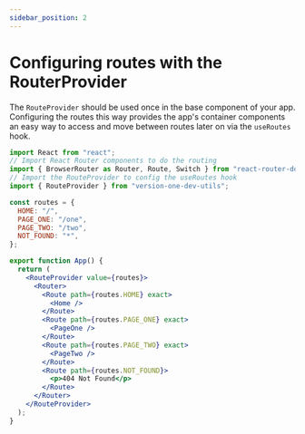 ```yaml
---
sidebar_position: 2
---
```


# Configuring routes with the RouterProvider

The `RouteProvider` should be used once in the base component of your app.
Configuring the routes this way provides the app's container components an easy way to access and move between routes later on via the `useRoutes` hook.

```jsx
import React from "react";
// Import React Router components to do the routing
import { BrowserRouter as Router, Route, Switch } from "react-router-dom";
// Import the RouteProvider to config the useRoutes hook
import { RouteProvider } from "version-one-dev-utils";

const routes = {
  HOME: "/",
  PAGE_ONE: "/one",
  PAGE_TWO: "/two",
  NOT_FOUND: "*",
};

export function App() {
  return (
    <RouteProvider value={routes}>
      <Router>
        <Route path={routes.HOME} exact>
          <Home />
        </Route>
        <Route path={routes.PAGE_ONE} exact>
          <PageOne />
        </Route>
        <Route path={routes.PAGE_TWO} exact>
          <PageTwo />
        </Route>
        <Route path={routes.NOT_FOUND}>
          <p>404 Not Found</p>
        </Route>
      </Router>
    </RouteProvider>
  );
}
```
